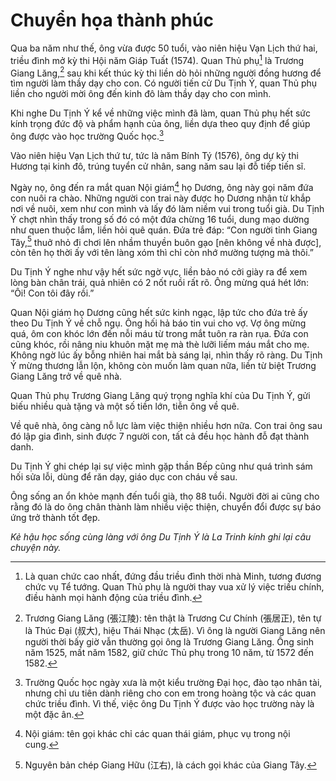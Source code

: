 # Chuyển họa thành phúc {- #chuyen-hoa-thanh-phuc}

Qua ba năm như thế, ông vừa được
50 tuổi, vào niên hiệu Vạn Lịch
thứ hai, triều đình mở kỳ thi Hội năm Giáp
Tuất (1574). Quan Thủ phụ^[Là quan chức cao nhất, đứng đầu triều đình thời nhà
Minh, tương đương chức vụ Tể tướng. Quan Thủ phụ
là người thay vua xử lý việc triều chính, điều hành
mọi hành động của triều đình.] là Trương Giang
Lăng,^[Trương Giang Lăng (張江陵): tên thật là Trương Cư
Chính (張居正), tên tự là Thúc Đại (叔大), hiệu Thái
Nhạc (太岳). Vì ông là người Giang Lăng nên người
thời bấy giờ vẫn thường gọi ông là Trương Giang
Lăng. Ông sinh năm 1525, mất năm 1582, giữ chức
Thủ phụ trong 10 năm, từ 1572 đến 1582.
] sau khi kết thúc kỳ thi liền dò hỏi
những người đồng hương để tìm người làm
thầy dạy cho con. Có người tiến cử Du Tịnh
Ý, quan Thủ phụ liền cho người mời ông đến
kinh đô làm thầy dạy cho con mình.

Khi nghe Du Tịnh Ý kể về những việc mình
đã làm, quan Thủ phụ hết sức kính trọng đức
độ và phẩm hạnh của ông, liền dựa theo quy
định để giúp ông được vào học trường Quốc
học.^[Trường Quốc học ngày xưa là một kiểu trường Đại
học, đào tạo nhân tài, nhưng chỉ ưu tiên dành riêng
cho con em trong hoàng tộc và các quan chức triều
đình. Vì thế, việc ông Du Tịnh Ý được vào học trường
này là một đặc ân.]

Vào niên hiệu Vạn Lịch thứ tư, tức là năm
Bính Tý (1576), ông dự kỳ thi Hương tại kinh
đô, trúng tuyển cử nhân, sang năm sau lại đỗ
tiếp tiến sĩ.

Ngày nọ, ông đến ra mắt quan Nội giám^[Nội giám: tên gọi khác chỉ các quan thái giám, phục vụ trong nội cung.]
họ Dương, ông này gọi năm đứa con nuôi
ra chào. Những người con trai này được họ
Dương nhận từ khắp nơi về nuôi, xem như
con mình và lấy đó làm niềm vui trong tuổi
già. Du Tịnh Ý chợt nhìn thấy trong số đó
có một đứa chừng 16 tuổi, dung mạo dường
như quen thuộc lắm, liền hỏi quê quán. Đứa
trẻ đáp: “Con người tỉnh Giang Tây,^[Nguyên bản chép Giang Hữu (江右), là cách gọi khác của Giang Tây.] thuở
nhỏ đi chơi lên nhầm thuyền buôn gạo [nên
không về nhà được], còn tên họ thời ấy với
tên làng xóm thì chỉ còn nhớ mường tượng
mà thôi.”

Du Tịnh Ý nghe như vậy hết sức ngờ vực,
liền bảo nó cởi giày ra để xem lòng bàn chân
trái, quả nhiên có 2 nốt ruồi rất rõ. Ông mừng
quá hét lớn: “Ôi! Con tôi đây rồi.”

Quan Nội giám họ Dương cũng hết sức
kinh ngạc, lập tức cho đứa trẻ ấy theo Du
Tịnh Ý về chỗ ngụ. Ông hối hả báo tin vui cho
vợ. Vợ ông mừng quá, ôm con khóc lớn đến
nỗi máu từ trong mắt tuôn ra ràn rụa. Đứa
con cũng khóc, rồi nâng niu khuôn mặt mẹ
mà thè lưỡi liếm máu mắt cho mẹ. Không ngờ
lúc ấy bỗng nhiên hai mắt bà sáng lại, nhìn
thấy rõ ràng. Du Tịnh Ý mừng thương lẫn
lộn, không còn muốn làm quan nữa, liền từ
biệt Trương Giang Lăng trở về quê nhà.

Quan Thủ phụ Trương Giang Lăng quý
trọng nghĩa khí của Du Tịnh Ý, gửi biếu
nhiều quà tặng và một số tiền lớn, tiễn ông
về quê.

Về quê nhà, ông càng nỗ lực làm việc thiện
nhiều hơn nữa. Con trai ông sau đó lập gia
đình, sinh được 7 người con, tất cả đều học
hành đỗ đạt thành danh.

Du Tịnh Ý ghi chép lại sự việc mình gặp
thần Bếp cũng như quá trình sám hối sửa lỗi,
dùng để răn dạy, giáo dục con cháu về sau.

Ông sống an ổn khỏe mạnh đến tuổi già,
thọ 88 tuổi. Người đời ai cũng cho rằng đó
là do ông chân thành làm nhiều việc thiện,
chuyển đổi được sự báo ứng trở thành tốt đẹp.

_Kẻ hậu học sống cùng làng với ông Du
Tịnh Ý là La Trinh kính ghi lại câu chuyện
này._
